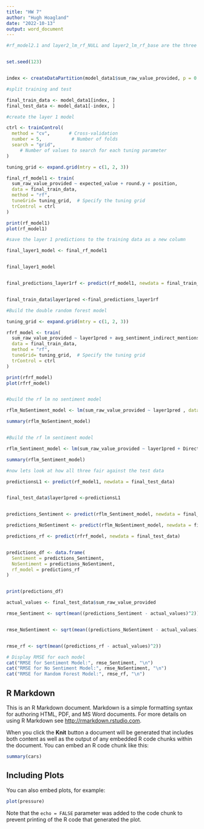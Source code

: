 ```yaml
---
title: "HW 7"
author: "Hugh Hoagland"
date: "2022-10-13"
output: word_document
---
```


```r

#rf_model2.1 and layer2_lm_rf_NULL and layer2_lm_rf_base are the three best layer 2 models 


set.seed(123)


index <- createDataPartition(model_data1$sum_raw_value_provided, p = 0.8, list = FALSE)

#split training and test

final_train_data <- model_data1[index, ]
final_test_data <- model_data1[-index, ]

#create the layer 1 model

ctrl <- trainControl(
  method = "cv",       # Cross-validation
  number = 5,           # Number of folds
  search = "grid",
     # Number of values to search for each tuning parameter
)

tuning_grid <- expand.grid(mtry = c(1, 2, 3))

final_rf_model1 <- train(
  sum_raw_value_provided ~ expected_value + round.y + position,
  data = final_train_data,
  method = "rf",
  tuneGrid= tuning_grid,  # Specify the tuning grid
  trControl = ctrl
)

print(rf_model1)
plot(rf_model1)

#save the layer 1 predictions to the training data as a new column

final_layer1_model <- final_rf_model1


final_layer1_model


final_predictions_layer1rf <- predict(rf_model1, newdata = final_train_data)


final_train_data$layer1pred <-final_predictions_layer1rf

#Build the double random forest model

tuning_grid <- expand.grid(mtry = c(1, 2, 3))

rfrf_model <- train(
  sum_raw_value_provided ~ layer1pred + avg_sentiment_indirect_mentions +mean_sentiment,
  data = final_train_data,
  method = "rf",
  tuneGrid= tuning_grid,  # Specify the tuning grid
  trControl = ctrl
)

print(rfrf_model)
plot(rfrf_model)


#build the rf lm no sentiment model

rflm_NoSentiment_model <- lm(sum_raw_value_provided ~ layer1pred , data = final_train_data )

summary(rflm_NoSentiment_model)


#Build the rf lm sentiment model

rflm_Sentiment_model <- lm(sum_raw_value_provided ~ layer1pred + Direct_mentions + avg_sentiment_indirect_mentions +mean_sentiment, data = final_train_data )

summary(rflm_Sentiment_model)

#now lets look at how all three fair against the test data

predictionsL1 <- predict(rf_model1, newdata = final_test_data)


final_test_data$layer1pred <-predictionsL1


predictions_Sentiment <- predict(rflm_Sentiment_model, newdata = final_test_data)

predictions_NoSentiment <- predict(rflm_NoSentiment_model, newdata = final_test_data)

predictions_rf <- predict(rfrf_model, newdata = final_test_data)


predictions_df <- data.frame(
  Sentiment = predictions_Sentiment,
  NoSentiment = predictions_NoSentiment,
  rf_model = predictions_rf
)


print(predictions_df)

actual_values <- final_test_data$sum_raw_value_provided

rmse_Sentiment <- sqrt(mean((predictions_Sentiment - actual_values)^2))


rmse_NoSentiment <- sqrt(mean((predictions_NoSentiment - actual_values)^2))


rmse_rf <- sqrt(mean((predictions_rf - actual_values)^2))

# Display RMSE for each model
cat("RMSE for Sentiment Model:", rmse_Sentiment, "\n")
cat("RMSE for No Sentiment Model:", rmse_NoSentiment, "\n")
cat("RMSE for Random Forest Model:", rmse_rf, "\n")


```

## R Markdown

This is an R Markdown document. Markdown is a simple formatting syntax for authoring HTML, PDF, and MS Word documents. For more details on using R Markdown see <http://rmarkdown.rstudio.com>.

When you click the **Knit** button a document will be generated that includes both content as well as the output of any embedded R code chunks within the document. You can embed an R code chunk like this:

```r
summary(cars)
```

## Including Plots

You can also embed plots, for example:

```r
plot(pressure)
```

Note that the `echo = FALSE` parameter was added to the code chunk to prevent printing of the R code that generated the plot.
